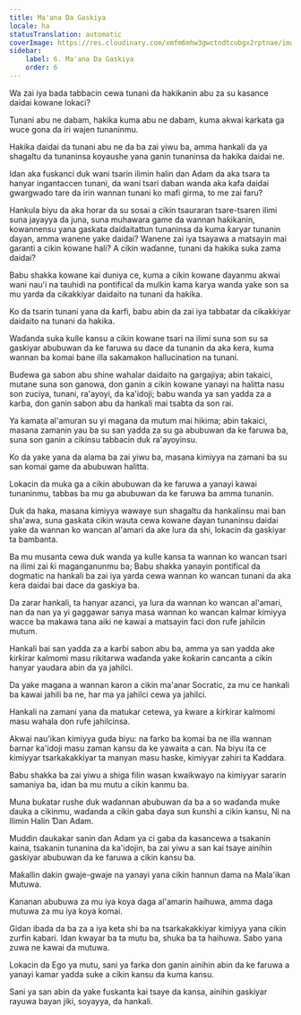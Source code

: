 ```yaml
---
title: Ma'ana Da Gaskiya
locale: ha
statusTranslation: automatic
coverImage: https://res.cloudinary.com/xmfm6mhw3gwctndtcubgx2rptnae/image/upload/v1741354419/small_cover_la_gran_rebelion_28716e29d2.webp
sidebar:
    label: 6. Ma'ana Da Gaskiya
    order: 6
---
```

Wa zai iya bada tabbacin cewa tunani da hakikanin abu za su kasance daidai kowane lokaci?

Tunani abu ne dabam, hakika kuma abu ne dabam, kuma akwai karkata ga wuce gona da iri wajen tunaninmu.

Hakika daidai da tunani abu ne da ba zai yiwu ba, amma hankali da ya shagaltu da tunaninsa koyaushe yana ganin tunaninsa da hakika daidai ne.

Idan aka fuskanci duk wani tsarin ilimin halin dan Adam da aka tsara ta hanyar ingantaccen tunani, da wani tsari daban wanda aka kafa daidai gwargwado tare da irin wannan tunani ko mafi girma, to me zai faru?

Hankula biyu da aka horar da su sosai a cikin tsauraran tsare-tsaren ilimi suna jayayya da juna, suna muhawara game da wannan hakikanin, kowannensu yana gaskata daidaitattun tunaninsa da kuma ƙaryar tunanin ɗayan, amma wanene yake daidai? Wanene zai iya tsayawa a matsayin mai garanti a cikin kowane hali? A cikin waɗanne, tunani da hakika suka zama daidai?

Babu shakka kowane kai duniya ce, kuma a cikin kowane ɗayanmu akwai wani nau'i na tauhidi na pontifical da mulkin kama karya wanda yake son sa mu yarda da cikakkiyar daidaito na tunani da hakika.

Ko da tsarin tunani yana da ƙarfi, babu abin da zai iya tabbatar da cikakkiyar daidaito na tunani da hakika.

Waɗanda suka kulle kansu a cikin kowane tsari na ilimi suna son su sa gaskiyar abubuwan da ke faruwa su dace da tunanin da aka ƙera, kuma wannan ba komai bane illa sakamakon hallucination na tunani.

Buɗewa ga sabon abu shine wahalar daidaito na gargajiya; abin takaici, mutane suna son ganowa, don ganin a cikin kowane yanayi na halitta nasu son zuciya, tunani, ra'ayoyi, da ka'idoji; babu wanda ya san yadda za a karɓa, don ganin sabon abu da hankali mai tsabta da son rai.

Ya kamata al'amuran su yi magana da mutum mai hikima; abin takaici, masana zamanin yau ba su san yadda za su ga abubuwan da ke faruwa ba, suna son ganin a cikinsu tabbacin duk ra'ayoyinsu.

Ko da yake yana da alama ba zai yiwu ba, masana kimiyya na zamani ba su san komai game da abubuwan halitta.

Lokacin da muka ga a cikin abubuwan da ke faruwa a yanayi kawai tunaninmu, tabbas ba mu ga abubuwan da ke faruwa ba amma tunanin.

Duk da haka, masana kimiyya wawaye sun shagaltu da hankalinsu mai ban sha'awa, suna gaskata cikin wauta cewa kowane ɗayan tunaninsu daidai yake da wannan ko wancan al'amari da ake lura da shi, lokacin da gaskiyar ta bambanta.

Ba mu musanta cewa duk wanda ya kulle kansa ta wannan ko wancan tsari na ilimi zai ƙi maganganunmu ba; Babu shakka yanayin pontifical da dogmatic na hankali ba zai iya yarda cewa wannan ko wancan tunani da aka ƙera daidai bai dace da gaskiya ba.

Da zarar hankali, ta hanyar azanci, ya lura da wannan ko wancan al'amari, nan da nan ya yi gaggawar sanya masa wannan ko wancan kalmar kimiyya wacce ba makawa tana aiki ne kawai a matsayin faci don rufe jahilcin mutum.

Hankali bai san yadda za a karɓi sabon abu ba, amma ya san yadda ake ƙirƙirar kalmomi masu rikitarwa waɗanda yake ƙoƙarin cancanta a cikin hanyar yaudara abin da ya jahilci.

Da yake magana a wannan karon a cikin ma'anar Socratic, za mu ce hankali ba kawai jahili ba ne, har ma ya jahilci cewa ya jahilci.

Hankali na zamani yana da matukar cetewa, ya ƙware a ƙirƙirar kalmomi masu wahala don rufe jahilcinsa.

Akwai nau'ikan kimiyya guda biyu: na farko ba komai ba ne illa wannan ɓarnar ka'idoji masu zaman kansu da ke yawaita a can. Na biyu ita ce kimiyyar tsarkakakkiyar ta manyan masu haske, kimiyyar zahiri ta Ƙaddara.

Babu shakka ba zai yiwu a shiga filin wasan kwaikwayo na kimiyyar sararin samaniya ba, idan ba mu mutu a cikin kanmu ba.

Muna buƙatar rushe duk waɗannan abubuwan da ba a so waɗanda muke ɗauka a cikinmu, waɗanda a cikin gaba ɗaya sun ƙunshi a cikin kansu, Ni na Ilimin Halin Ɗan Adam.

Muddin ɗaukakar sanin ɗan Adam ya ci gaba da kasancewa a tsakanin kaina, tsakanin tunanina da ka'idojin, ba zai yiwu a san kai tsaye ainihin gaskiyar abubuwan da ke faruwa a cikin kansu ba.

Maƙallin dakin gwaje-gwaje na yanayi yana cikin hannun dama na Mala'ikan Mutuwa.

Ƙananan abubuwa za mu iya koya daga al'amarin haihuwa, amma daga mutuwa za mu iya koya komai.

Gidan ibada da ba za a iya keta shi ba na tsarkakakkiyar kimiyya yana cikin zurfin kabari. Idan kwayar ba ta mutu ba, shuka ba ta haihuwa. Sabo yana zuwa ne kawai da mutuwa.

Lokacin da Ego ya mutu, sani ya farka don ganin ainihin abin da ke faruwa a yanayi kamar yadda suke a cikin kansu da kuma kansu.

Sani ya san abin da yake fuskanta kai tsaye da kansa, ainihin gaskiyar rayuwa bayan jiki, soyayya, da hankali.

